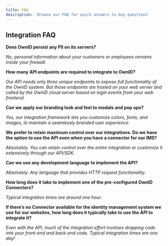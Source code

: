 ```yaml
---
title: FAQ
description: 'Browse our FAQ for quick answers to key questions'
---
```

## Integration FAQ

**Does OwnID persist any PII on its servers?**

_No, personal information about your customers or employees remains inside your firewall._

**How many API endpoints are required to integrate to OwnID?**

_Our API needs only three unique endpoints to expose full functionality of the OwnID system. But those endpoints are hosted on your web server and called by the OwnID cloud server based on login events from your web frontend._

**Can we apply our branding look and feel to modals and pop ups?**

_Yes, our integration framework lets you customize colors, fonts, and images, to maintain a seamlessly branded user experience._

**We prefer to retain maximum control over our integrations. Do we have the option to use the API even when you have a connector for our IMS?**

_Absolutely. You can retain control over the entire integration or customize it extensively through our API/SDK._

**Can we use any development language to implement the API?**

_Absolutely. Any language that provides HTTP request functionality._ 

**How long does it take to implement one of the pre-configured OwnID Connectors?**

_Typical integration times are around one hour._

**If there’s no Connector available for the identity management system we use for our websites, how long does it typically take to use the API to integrate it?**

_Even with the API, much of the integration effort involves dropping code into your front-end and  back-end code. Typical integration times are one day!_
